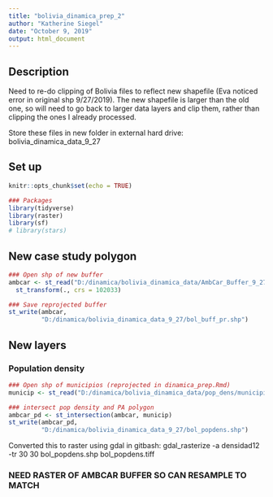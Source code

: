 ```yaml
---
title: "bolivia_dinamica_prep_2"
author: "Katherine Siegel"
date: "October 9, 2019"
output: html_document
---
```


## Description
Need to re-do clipping of Bolivia files to reflect new shapefile (Eva noticed error in original shp 9/27/2019). The new shapefile is larger than the old one, so will need to go back to larger data layers and clip them, rather than clipping the ones I already processed.

Store these files in new folder in external hard drive: bolivia_dinamica_data_9_27

## Set up
```r
knitr::opts_chunk$set(echo = TRUE)

### Packages
library(tidyverse)
library(raster)
library(sf)
# library(stars)
```

## New case study polygon
```r
### Open shp of new buffer
ambcar <- st_read("D:/dinamica/bolivia_dinamica_data/AmbCar_Buffer_9_27/Bol_buffer.shp") %>%
  st_transform(., crs = 102033)

### Save reprojected buffer
st_write(ambcar,
         "D:/dinamica/bolivia_dinamica_data_9_27/bol_buff_pr.shp")
```

## New layers
### Population density
```r
### Open shp of municipios (reprojected in dinamica_prep.Rmd)
municip <- st_read("D:/dinamica/bolivia_dinamica_data/pop_dens/municipios_339_pob2012_projected.shp")

### intersect pop density and PA polygon
ambcar_pd <- st_intersection(ambcar, municip)
st_write(ambcar_pd, 
         "D:/dinamica/bolivia_dinamica_data_9_27/bol_popdens.shp")
```

Converted this to raster using gdal in gitbash: 
gdal_rasterize -a densidad12 -tr 30 30 bol_popdens.shp bol_popdens.tiff

### NEED RASTER OF AMBCAR BUFFER SO CAN RESAMPLE TO MATCH

